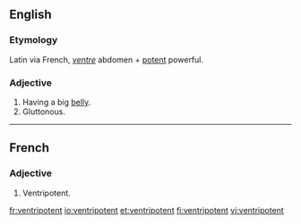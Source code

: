 ==English==

===Etymology===
Latin via French, ''[[ventre]]'' abdomen + [[potent]] powerful.

===Adjective===
{{infl|en|adjective}}

# Having a big [[belly]].
# Gluttonous.

----

==French==

===Adjective===
{{fr-adj|m}}

# Ventripotent.

[[fr:ventripotent]]
[[io:ventripotent]]
[[et:ventripotent]]
[[fi:ventripotent]]
[[vi:ventripotent]]